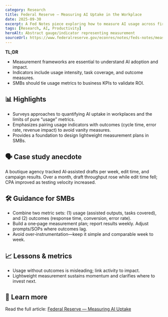 ```yaml
---
category: Research
title: Federal Reserve — Measuring AI Uptake in the Workplace
date: 2025-09-30
excerpt: A Fed Notes piece exploring how to measure AI usage across firms and what indicators matter.
tags: [Research, AI, Productivity]
heroAlt: Abstract gauge/indicator representing measurement
sourceUrl: https://www.federalreserve.gov/econres/notes/feds-notes/measuring-ai-uptake-in-the-workplace-20240205.html
---
```


**TL;DR**

- Measurement frameworks are essential to understand AI adoption and impact.
- Indicators include usage intensity, task coverage, and outcome measures.
- SMBs should tie usage metrics to business KPIs to validate ROI.

## 📊 Highlights

- Surveys approaches to quantifying AI uptake in workplaces and the limits of pure “usage” metrics.
- Emphasizes pairing usage indicators with outcomes (cycle time, error rate, revenue impact) to avoid vanity measures.
- Provides a foundation to design lightweight measurement plans in SMBs.

## 🗣 Case study anecdote

A boutique agency tracked AI‑assisted drafts per week, edit time, and campaign results. Over a month, draft throughput rose while edit time fell; CPA improved as testing velocity increased.

## 🛠 Guidance for SMBs

- Combine two metric sets: (1) usage (assisted outputs, tasks covered), and (2) outcomes (response time, conversion, error rate).
- Build a one‑page measurement plan; report results weekly. Adjust prompts/SOPs where outcomes lag.
- Avoid over‑instrumentation—keep it simple and comparable week to week.

## 📈 Lessons & metrics

- Usage without outcomes is misleading; link activity to impact.
- Lightweight measurement sustains momentum and clarifies where to invest next.

## 🔗 Learn more

Read the full article: <a href="https://www.federalreserve.gov/econres/notes/feds-notes/measuring-ai-uptake-in-the-workplace-20240205.html" target="_blank" rel="noopener noreferrer">Federal Reserve — Measuring AI Uptake</a>
